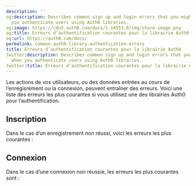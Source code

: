 ```yaml
---
description: ''
og:description: Describes common sign up and login errors that you might see when
  you authenticate users using Auth0 libraries.
og:image: https://cdn2.auth0.com/docs/1.14553.0/img/share-image.png
og:title: Erreurs d’authentification courantes pour la librairie Auth0
og:url: https://auth0.com/docs/
permalink: common-auth0-library-authentication-errors
title: Erreurs d’authentification courantes pour la librairie Auth0
twitter:description: Describes common sign up and login errors that you might see
  when you authenticate users using Auth0 libraries.
twitter:title: Erreurs d’authentification courantes pour la librairie Auth0
---
```


Les actions de vos utilisateurs, ou des données entrées au cours de l’enregisrement ou la connexion, peuvent entraîner des erreurs. Voici une liste des erreurs les plus courantes si vous utilisez une des librairies Auth0 pour l’authentification.

## Inscription

Dans le cas d’un enregistrement non réussi, voici les erreurs les plus courantes :



## Connexion

Dans le cas d’une connexion non réussie, les erreurs les plus courantes sont :